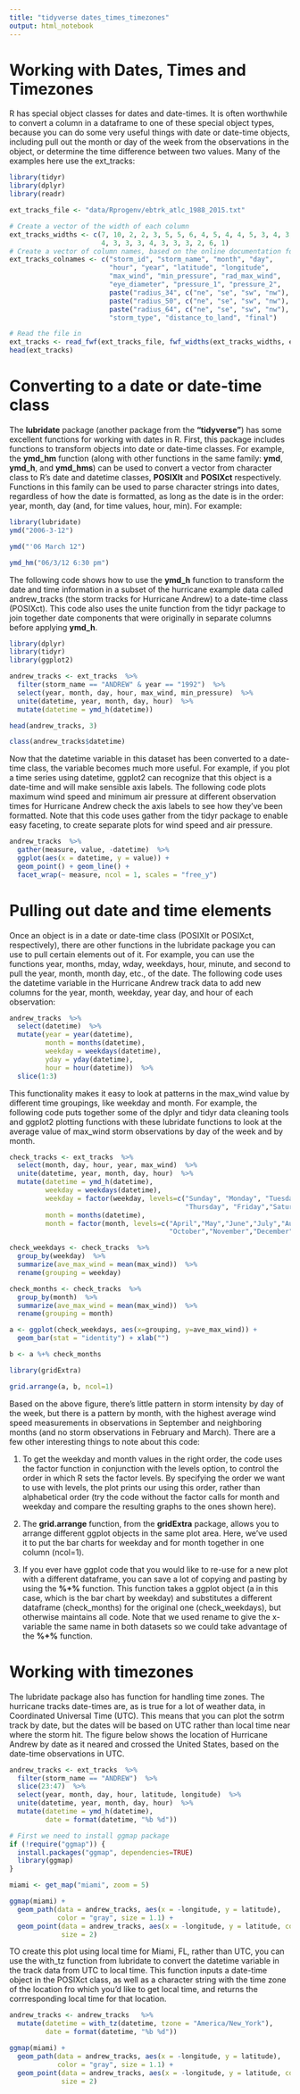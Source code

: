 ```yaml
---
title: "tidyverse dates_times_timezones"
output: html_notebook
---
```

# Working with Dates, Times and Timezones
R has special object classes for dates and date-times. It is often worthwhile to convert a column in a dataframe to one of these special object types, because you can do some very useful things with date or date-time objects, including pull out the month or day of the week from the observations in the object, or determine the time difference between two values. Many of the examples here use the ext_tracks:

```r
library(tidyr)
library(dplyr)
library(readr)

ext_tracks_file <- "data/Rprogenv/ebtrk_atlc_1988_2015.txt"

# Create a vector of the width of each column
ext_tracks_widths <- c(7, 10, 2, 2, 3, 5, 5, 6, 4, 5, 4, 4, 5, 3, 4, 3, 3, 3,
                       4, 3, 3, 3, 4, 3, 3, 3, 2, 6, 1)
# Create a vector of column names, based on the online documentation for this data
ext_tracks_colnames <- c("storm_id", "storm_name", "month", "day",
                         "hour", "year", "latitude", "longitude",
                         "max_wind", "min_pressure", "rad_max_wind",
                         "eye_diameter", "pressure_1", "pressure_2",
                         paste("radius_34", c("ne", "se", "sw", "nw"), sep = "_"),
                         paste("radius_50", c("ne", "se", "sw", "nw"), sep = "_"),
                         paste("radius_64", c("ne", "se", "sw", "nw"), sep = "_"),
                         "storm_type", "distance_to_land", "final")

# Read the file in 
ext_tracks <- read_fwf(ext_tracks_file, fwf_widths(ext_tracks_widths, ext_tracks_colnames),na="-99")
head(ext_tracks)
```
# Converting to a date or date-time class
The **lubridate** package (another package from the **"tidyverse"**) has some excellent functions for working with dates in R. First, this package includes functions to transform objects into date or date-time classes. For example, the **ymd_hm** function (along with other functions in the same family: **ymd**, **ymd_h**, and **ymd_hms**) can be used to convert a vector from character class to R's date and datetime classes, **POSIXIt** and **POSIXct** respectively. Functions in this family can be used to parse character strings into dates, regardless of how the date is formatted, as long as the date is in the order: year, month, day (and, for time values, hour, min). For example:
```r
library(lubridate)
ymd("2006-3-12")
```
```r
ymd("'06 March 12")
```
```r
ymd_hm("06/3/12 6:30 pm")
```
The following code shows how to use the **ymd_h** function to transform the date and time information in
a subset of the hurricane example data called andrew_tracks (the storm tracks for Hurricane Andrew)
to a date-time class (POSIXct). This code also uses the unite function from the tidyr package to join
together date components that were originally in separate columns before applying **ymd_h**.
```r
library(dplyr)
library(tidyr)
library(ggplot2)

andrew_tracks <- ext_tracks  %>%
  filter(storm_name == "ANDREW" & year == "1992")  %>%
  select(year, month, day, hour, max_wind, min_pressure)  %>%
  unite(datetime, year, month, day, hour)  %>%
  mutate(datetime = ymd_h(datetime))

head(andrew_tracks, 3)
```
```r
class(andrew_tracks$datetime)
```
Now that the datetime variable in this dataset has been converted to a date-time class, the variable
becomes much more useful. For example, if you plot a time series using datetime, ggplot2 can recognize
that this object is a date-time and will make sensible axis labels. The following code plots maximum
wind speed and minimum air pressure at different observation times for Hurricane Andrew check the axis
labels to see how they've been formatted. Note that this code uses gather from the tidyr package to
enable easy faceting, to create separate plots for wind speed and air pressure.
```r
andrew_tracks  %>%
  gather(measure, value, -datetime)  %>%
  ggplot(aes(x = datetime, y = value)) +
  geom_point() + geom_line() +
  facet_wrap(~ measure, ncol = 1, scales = "free_y")
```
# Pulling out date and time elements
Once an object is in a date or date-time class (POSIXIt or POSIXct, respectively), there are other
functions in the lubridate package you can use to pull certain elements out of it. For example, you
can use the functions year, months, mday, wday, weekdays, hour, minute, and second to pull the year,
month, month day, etc., of the date. The following code uses the datetime variable in the Hurricane
Andrew track data to add new columns for the year, month, weekday, year day, and hour of each observation:
```r
andrew_tracks  %>%
  select(datetime)  %>%
  mutate(year = year(datetime),
         month = months(datetime),
         weekday = weekdays(datetime),
         yday = yday(datetime),
         hour = hour(datetime))  %>%
  slice(1:3)
```
This functionality makes it easy to look at patterns in the max_wind value by different time
groupings, like weekday and month. For example, the following code puts together some of the 
dplyr and tidyr data cleaning tools and ggplot2 plotting functions with these lubridate functions
to look at the average value of max_wind storm observations by day of the week and by month.
```r
check_tracks <- ext_tracks  %>%
  select(month, day, hour, year, max_wind)  %>%
  unite(datetime, year, month, day, hour)  %>%
  mutate(datetime = ymd_h(datetime),
         weekday = weekdays(datetime),
         weekday = factor(weekday, levels=c("Sunday", "Monday", "Tuesday","Wednesday",
                                            "Thursday", "Friday","Saturday")),
         month = months(datetime),
         month = factor(month, levels=c("April","May","June","July","August","September",
                                        "October","November","December","January")))

check_weekdays <- check_tracks  %>%
  group_by(weekday)  %>%
  summarize(ave_max_wind = mean(max_wind))  %>%
  rename(grouping = weekday)

check_months <- check_tracks  %>%
  group_by(month)  %>%
  summarize(ave_max_wind = mean(max_wind))  %>%
  rename(grouping = month)

a <- ggplot(check_weekdays, aes(x=grouping, y=ave_max_wind)) +
  geom_bar(stat = "identity") + xlab("")

b <- a %+% check_months

library(gridExtra)
```
```r
grid.arrange(a, b, ncol=1)
```
Based on the above figure, there's little pattern in storm intensity by day of the week, but there is a pattern by month, with the highest average wind speed measurements in observations in September and neighboring months (and no storm observations in February and March). There are a few other interesting things to note about this code:

1. To get the weekday and month values in the right order, the code uses the factor function in conjunction with the levels option, to control the order in which R sets the factor levels. By specifying the order we want to use with levels, the plot prints our using this order, rather than alphabetical order (try the code without the factor calls for month and weekday and compare the resulting graphs to the ones shown here).

2. The **grid.arrange** function, from the **gridExtra** package, allows you to arrange different ggplot objects in the same plot area. Here, we've used it to put the bar charts for weekday and for month together in one column (ncol=1).

3. If you ever have ggplot code that you would like to re-use for a new plot with a different dataframe, you can save a lot of copying and pasting by using the     **%+%**   function. This function takes a ggplot object (a in this case, which is the bar chart by weekday) and substitutes a different dataframe (check_months) for the original one (check_weekdays), but otherwise maintains all code. Note that we used rename to give the x-variable the same name in both datasets so we could take advantage of the **%+%**  function.

# Working with timezones
The lubridate package also has function for handling time zones. The hurricane tracks date-times are, as is true for a lot of weather data, in Coordinated Universal Time (UTC). This means that you can plot the sotrm track by date, but the dates will be based on UTC rather than local time near where the storm hit. The figure below shows the location of Hurricane Andrew by date as it neared and crossed the United States, based on the date-time observations in UTC.
```r
andrew_tracks <- ext_tracks  %>%
  filter(storm_name == "ANDREW")  %>%
  slice(23:47)  %>%
  select(year, month, day, hour, latitude, longitude)  %>%
  unite(datetime, year, month, day, hour)  %>%
  mutate(datetime = ymd_h(datetime),
         date = format(datetime, "%b %d"))

# First we need to install ggmap package
if (!require("ggmap")) {
  install.packages("ggmap", dependencies=TRUE)
  library(ggmap)
}
```
```r
miami <- get_map("miami", zoom = 5)
```
```r
ggmap(miami) +
  geom_path(data = andrew_tracks, aes(x = -longitude, y = latitude),
            color = "gray", size = 1.1) +
  geom_point(data = andrew_tracks, aes(x = -longitude, y = latitude, color = date),
             size = 2)
```
TO create this plot using local time for Miami, FL, rather than UTC, you can use the with_tz function
from lubridate to convert the datetime variable in the track data from UTC to local time. This
function inputs a date-time object in the POSIXct class, as well as a character string with the time 
zone of the location fro which you'd like to get local time, and returns the corrresponding local 
time for that location.

```r
andrew_tracks <- andrew_tracks   %>%
  mutate(datetime = with_tz(datetime, tzone = "America/New_York"),
         date = format(datetime, "%b %d"))

ggmap(miami) +
  geom_path(data = andrew_tracks, aes(x = -longitude, y = latitude),
            color = "gray", size = 1.1) +
  geom_point(data = andrew_tracks, aes(x = -longitude, y = latitude, color = date),
             size = 2)
```

